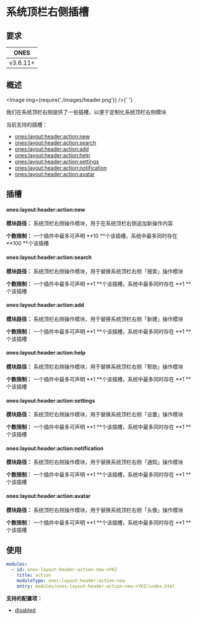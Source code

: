 
# 系统顶栏右侧插槽

## 要求

| **ONES** |
| :------: |
| v3.6.11+ |

## 概述

<Image img={require('./images/header.png')} />{' '}

我们在系统顶栏右侧提供了一些插槽，以便于定制化系统顶栏右侧模块

当前支持的插槽：

- [ones:layout:header:action:new](#oneslayoutheaderactionnew)
- [ones:layout:header:action:search](#oneslayoutheaderactionsearch)
- [ones:layout:header:action:add](#oneslayoutheaderactionadd)
- [ones:layout:header:action:help](#oneslayoutheaderactionhelp)
- [ones:layout:header:action:settings](#oneslayoutheaderactionsettings)
- [ones:layout:header:action:notification](#oneslayoutheaderactionnotification)
- [ones:layout:header:action:avatar](#oneslayoutheaderactionavatar)

## 插槽

#### ones:layout:header:action:new

**模块路径：** 系统顶栏右侧操作模块，用于在系统顶栏右侧追加新操作内容

**个数限制：** 一个插件中最多可声明 **10 **个该插槽，系统中最多同时存在 **100 **个该插槽

#### ones:layout:header:action:search

**模块路径：** 系统顶栏右侧操作模块，用于替换系统顶栏右侧「搜索」操作模块

**个数限制：** 一个插件中最多可声明 **1 **个该插槽，系统中最多同时存在 **1 **个该插槽

#### ones:layout:header:action:add

**模块路径：** 系统顶栏右侧操作模块，用于替换系统顶栏右侧「新建」操作模块

**个数限制：** 一个插件中最多可声明 **1 **个该插槽，系统中最多同时存在 **1 **个该插槽

#### ones:layout:header:action:help

**模块路径：** 系统顶栏右侧操作模块，用于替换系统顶栏右侧「帮助」操作模块

**个数限制：** 一个插件中最多可声明 **1 **个该插槽，系统中最多同时存在 **1 **个该插槽

#### ones:layout:header:action:settings

**模块路径：** 系统顶栏右侧操作模块，用于替换系统顶栏右侧「设置」操作模块

**个数限制：** 一个插件中最多可声明 **1 **个该插槽，系统中最多同时存在 **1 **个该插槽

#### ones:layout:header:action:notification

**模块路径：** 系统顶栏右侧操作模块，用于替换系统顶栏右侧「通知」操作模块

**个数限制：** 一个插件中最多可声明 **1 **个该插槽，系统中最多同时存在 **1 **个该插槽

#### ones:layout:header:action:avatar

**模块路径：** 系统顶栏右侧操作模块，用于替换系统顶栏右侧「头像」操作模块

**个数限制：** 一个插件中最多可声明 **1 **个该插槽，系统中最多同时存在 **1 **个该插槽

## 使用

```yaml
modules:
  - id: ones-layout-header-action-new-nYKZ
    title: action
    moduleType: ones:layout:header:action:new
    entry: modules/ones-layout-header-action-new-nYKZ/index.html
```

**支持的配置项：**

- [disabled](../../../../reference/config/plugin.md#disabled)
